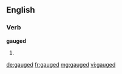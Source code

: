 ==English==

===Verb===
'''gauged'''

# {{past of|gauge}}

[[de:gauged]]
[[fr:gauged]]
[[mg:gauged]]
[[vi:gauged]]